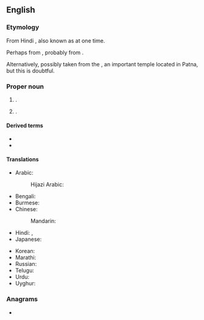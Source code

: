{{also|patna}}
==English==
{{wikipedia}}

===Etymology===
From Hindi {{bor|en|hi|पटना}}, also known as {{m|hi|पाटलिपुत्र}} at one time.

Perhaps from {{der|en|sa|पट्टन||town}}, probably from {{der|en|dra}}.

Alternatively, possibly taken from the {{w|Patan Devi}}, an important temple located in Patna, but this is doubtful.

===Proper noun===
{{en-proper noun}}

# {{place|en|caplc|s/Bihar|c/India}}.
# {{place|en|district|s/Bihar|c/India|containing the city of the same name}}.

====Derived terms====
* {{l|en|Patna Division}}
* {{l|en|Patna rice}}

====Translations====
{{trans-top|state capital of Bihar, India}}
* Arabic:
*: Hijazi Arabic: {{t|acw|بطنة|tr=baṭna}}
* Bengali: {{t|bn|পাটনা}}
* Burmese: {{t|my|ပတ္တန}}
* Chinese:
*: Mandarin: {{t+|cmn|巴特那|tr=Bātènà|sc=Hani}}
* Hindi: {{t+|hi|पटना}}, {{t+|hi|पाटलिपुत्र|m}}
* Japanese: {{t|ja|パトナ|tr=Patona}}
{{trans-mid}}
* Korean: {{t|ko|^파트나}}
* Marathi: {{t|mr|पटना|n}}
* Russian: {{t+|ru|Патна|f}}
* Telugu: {{t|te|పాట్నా}}
* Urdu: {{t|ur|پٹنہ|tr=paṭnā}}
* Uyghur: {{t|ug|پاتنا}}
{{trans-bottom}}

===Anagrams===
* {{anagrams|en|a=aanpt|panta-}}
